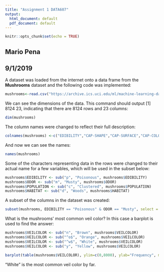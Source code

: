 ```yaml
---
title: "Assignment 1 DATA607"
output:
  html_document: default
  pdf_document: default
---
```


```r
knitr::opts_chunk$set(echo = TRUE)
```

## Mario Pena
## 9/1/2019

A dataset was loaded from the internet onto a data frame from the **Mushrooms** dataset and the following code was implemented: 


```r
mushrooms<-read.csv("https://archive.ics.uci.edu/ml/machine-learning-databases/mushroom/agaricus-lepiota.data", header= FALSE, sep=",")
```

We can see the dimensions of the data. This command should output [1] 8124 23, indicating that there are 8124 rows and 23 columns:

```r
dim(mushrooms)
```

The column names were changed to reflect their full description:

```r
colnames(mushrooms) <-c("EDIBILITY","CAP-SHAPE","CAP-SURFACE","CAP-COLOR","BRUISES","ODOR","GILL-ATTACHMENT","GILL-SPACING","GILL-SIZE","GILL-COLOR","STALK-SHAPE","STAL-ROOT","STAL-SURFACE-ABOVE-RING", "STALK-SURFACE-BELOW-RING", "STALK-COLOR-ABOVE-RING", "STALK-COLOR-BELOW-RING", "VEIL-TYPE", "VEILCOLOR", "RING-NUMBER", "RING-TYPE", "SPORE-PRINT-COLOR", "POPULATION", "HABITAT")
```

And now we can see the names:

```r
names(mushrooms)
```

Some of the characters representing data in the rows were changed to their actual name for a few variables, which will be used in the subset below:

```r
mushrooms$EDIBILITY <- sub("p", "Poisonous", mushrooms$EDIBILITY) 
mushrooms$ODOR <- sub("m", "Musty", mushrooms$ODOR) 
mushrooms$POPULATION <- sub("c", "Clustered", mushrooms$POPULATION) 
mushrooms$HABITAT <- sub("d", "Woods", mushrooms$HABITAT)
```

A subset of the columns in the dataset was created:

```r
subset(mushrooms, EDIBILITY == "Poisonous" & ODOR == "Musty", select = c(EDIBILITY, ODOR, POPULATION, HABITAT))
```

What is the mushrooms’ most common veil color? In this case a barplot is used to find the answer:

```r
mushrooms$VEILCOLOR <- sub("n", "Brown", mushrooms$VEILCOLOR)
mushrooms$VEILCOLOR <- sub("^o$", "Orange", mushrooms$VEILCOLOR)
mushrooms$VEILCOLOR <- sub("^w$", "White", mushrooms$VEILCOLOR)
mushrooms$VEILCOLOR <- sub("y", "Yellow", mushrooms$VEILCOLOR)
```

```r
barplot(table(mushrooms$VEILCOLOR), ylim=c(0,8000), ylab="Frequency", main="Barplot of Veil Color Distribution")
```

“White” is the most common veil color by far.
